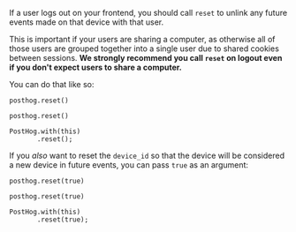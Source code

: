 If a user logs out on your frontend, you should call `reset` to unlink any future events made on that device with that user. 

This is important if your users are sharing a computer, as otherwise all of those users are grouped together into a single user due to shared cookies between sessions. **We strongly recommend you call `reset` on logout even if you don't expect users to share a computer.**

You can do that like so:

<MultiLanguage selector="tabs">

```js-web
posthog.reset()
```

```iOS
posthog.reset()
```
```Android
PostHog.with(this)
       .reset();
```

</MultiLanguage>

If you _also_ want to reset the `device_id` so that the device will be considered a new device in future events, you can pass `true` as an argument:

<MultiLanguage selector="tabs">

```js-web
posthog.reset(true)
```

```iOS
posthog.reset(true)
```

```Android
PostHog.with(this)
       .reset(true);
```
</MultiLanguage>
